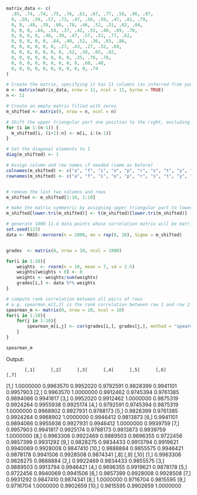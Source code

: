 ```R
matrix_data <- c(
  .85, .74, .74, .75, .76, .61, .67, .77, .58, .96, .87,
  0, .59, .59, .57, .73, .47, .56, .59, .47, .81, .79,
  0, 0, .48, .39, .80, .78, .46, .52, .31, .62, .84,
  0, 0, 0, .64, .54, .37, .42, .55, .40, .69, .70,
  0, 0, 0, 0, .46, .30, .47, .57, .51, .77, .62,
  0, 0, 0, 0, 0, .64, .40, .52, .36, .65, .86,
  0, 0, 0, 0, 0, 0, .27, .43, .27, .52, .69,
  0, 0, 0, 0, 0, 0, 0, .52, .38, .65, .62,
  0, 0, 0, 0, 0, 0, 0, 0, .35, .76, .70,
  0, 0, 0, 0, 0, 0, 0, 0, 0, .60, .48,
  0, 0, 0, 0, 0, 0, 0, 0, 0, 0, .74
)

# Create the matrix, specifying it has 11 columns (as inferred from your data)
m <- matrix(matrix_data, nrow = 11, ncol = 11, byrow = TRUE)
n <- 11

# Create an empty matrix filled with zeros
m_shifted <- matrix(0, nrow = n, ncol = n)

# Shift the upper triangular part one position to the right, excluding the diagonal
for (i in 1:(n-1)) {
  m_shifted[i, (i+1):n] <- m[i, i:(n-1)]
}

# Set the diagonal elements to 1
diag(m_shifted) <- 1

# Assign column and row names if needed (same as before)
colnames(m_shifted) <- c("a", "f", "i", "o", "p", "r", "s", "t", "y", "1", "2-3")
rownames(m_shifted) <- c("a", "f", "i", "o", "p", "r", "s", "t", "y", "1", "2-3")


# remove the last two columns and rows
m_shifted <- m_shifted[1:10, 1:10]

# make the matrix symmetric by assigning upper triangular part to lower triangular part
m_shifted[lower.tri(m_shifted)] <- t(m_shifted)[lower.tri(m_shifted)]

# generate 1000 11-d data points whose correlation matrix will be matrix_data
set.seed(123)
data <- MASS::mvrnorm(n = 1000, mu = rep(0, 10), Sigma = m_shifted)


grades  <- matrix(0, nrow = 10, ncol = 1000)

for(i in 1:10){
    weights  <- rnorm(n = 10, mean = 7, sd = 2.5)
    weights[weights < 0] <- 0
    weights <- weights/sum(weights)
    grades[i,] <- data %*% weights
}

# compute rank correlation between all pairs of rows
# e.g. spearman_m[1,2] is the rank correlation between row 1 and row 2
spearman_m <- matrix(0, nrow = 10, ncol = 10)
for(i in 1:10){
    for(j in 1:10){
        spearman_m[i,j] <- cor(grades[i,], grades[j,], method = "spearman")
    }
}

spearman_m

```

Output:

           [,1]      [,2]      [,3]      [,4]      [,5]      [,6]      [,7]
 [1,] 1.0000000 0.9963570 0.9952020 0.9792591 0.9828399 0.9941101 0.9957903
 [2,] 0.9963570 1.0000000 0.9912462 0.9745394 0.9761385 0.9894066 0.9941817
 [3,] 0.9952020 0.9912462 1.0000000 0.9875319 0.9924264 0.9955938 0.9925174
 [4,] 0.9792591 0.9745394 0.9875319 1.0000000 0.9968902 0.9927931 0.9788173
 [5,] 0.9828399 0.9761385 0.9924264 0.9968902 1.0000000 0.9946412 0.9813873
 [6,] 0.9941101 0.9894066 0.9955938 0.9927931 0.9946412 1.0000000 0.9939759
 [7,] 0.9957903 0.9941817 0.9925174 0.9788173 0.9813873 0.9939759 1.0000000
 [8,] 0.9963306 0.9922469 0.9889503 0.9696355 0.9722456 0.9857399 0.9931292
 [9,] 0.9828275 0.9834433 0.9913794 0.9919621 0.9940069 0.9928008 0.9847410
[10,] 0.9888884 0.9855575 0.9946421 0.9878178 0.9941506 0.9928508 0.9874341
           [,8]      [,9]     [,10]
 [1,] 0.9963306 0.9828275 0.9888884
 [2,] 0.9922469 0.9834433 0.9855575
 [3,] 0.9889503 0.9913794 0.9946421
 [4,] 0.9696355 0.9919621 0.9878178
 [5,] 0.9722456 0.9940069 0.9941506
 [6,] 0.9857399 0.9928008 0.9928508
 [7,] 0.9931292 0.9847410 0.9874341
 [8,] 1.0000000 0.9716704 0.9815595
 [9,] 0.9716704 1.0000000 0.9902659
[10,] 0.9815595 0.9902659 1.0000000
